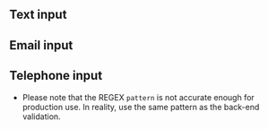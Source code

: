 
<Meta of={Input} />

## Text input
<Canvas of={Input.InputText} />

## Email input
<Canvas of={Input.InputEmail} />

## Telephone input
- Please note that the REGEX `pattern` is not accurate enough for production use. In reality, use the same pattern as the back-end validation.

<Canvas of={Input.InputTel} />
